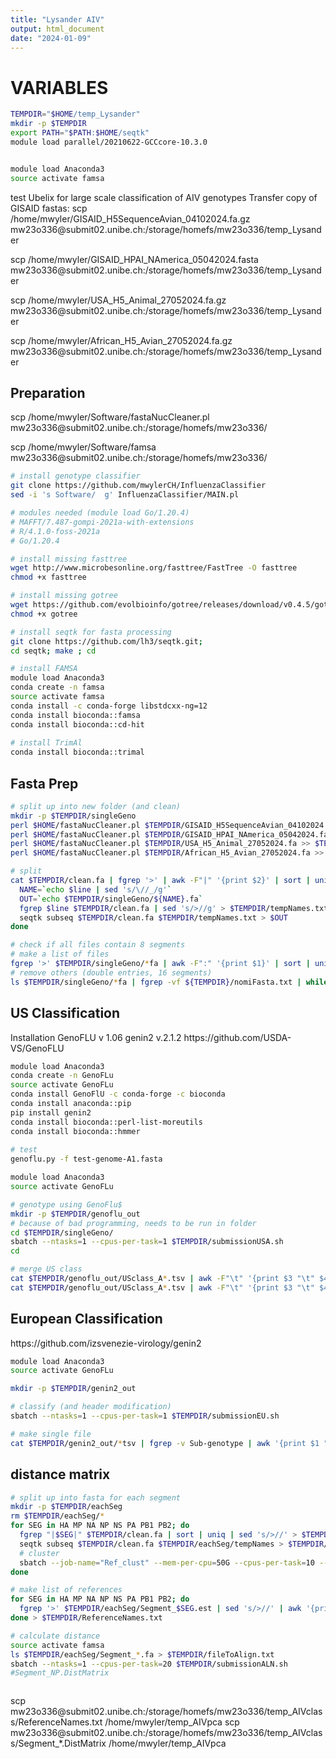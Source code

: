 ```yaml
---
title: "Lysander AIV"
output: html_document
date: "2024-01-09"
---
```


# VARIABLES

```sh
TEMPDIR="$HOME/temp_Lysander"
mkdir -p $TEMPDIR
export PATH="$PATH:$HOME/seqtk"
module load parallel/20210622-GCCcore-10.3.0


module load Anaconda3
source activate famsa

```

test Ubelix for large scale classification of AIV genotypes
Transfer copy of GISAID fastas: 
scp /home/mwyler/GISAID_H5SequenceAvian_04102024.fa.gz mw23o336@submit02.unibe.ch:/storage/homefs/mw23o336/temp_Lysander


scp /home/mwyler/GISAID_HPAI_NAmerica_05042024.fasta mw23o336@submit02.unibe.ch:/storage/homefs/mw23o336/temp_Lysander

scp /home/mwyler/USA_H5_Animal_27052024.fa.gz mw23o336@submit02.unibe.ch:/storage/homefs/mw23o336/temp_Lysander

scp /home/mwyler/African_H5_Avian_27052024.fa.gz mw23o336@submit02.unibe.ch:/storage/homefs/mw23o336/temp_Lysander

## Preparation

scp /home/mwyler/Software/fastaNucCleaner.pl mw23o336@submit02.unibe.ch:/storage/homefs/mw23o336/

scp /home/mwyler/Software/famsa mw23o336@submit02.unibe.ch:/storage/homefs/mw23o336/

```sh
# install genotype classifier
git clone https://github.com/mwylerCH/InfluenzaClassifier
sed -i 's Software/  g' InfluenzaClassifier/MAIN.pl

# modules needed (module load Go/1.20.4)
# MAFFT/7.487-gompi-2021a-with-extensions
# R/4.1.0-foss-2021a
# Go/1.20.4

# install missing fasttree
wget http://www.microbesonline.org/fasttree/FastTree -O fasttree
chmod +x fasttree

# install missing gotree
wget https://github.com/evolbioinfo/gotree/releases/download/v0.4.5/gotree_v0.4.5_amd64_linux -O gotree
chmod +x gotree

# install seqtk for fasta processing
git clone https://github.com/lh3/seqtk.git;
cd seqtk; make ; cd

# install FAMSA
module load Anaconda3
conda create -n famsa
source activate famsa
conda install -c conda-forge libstdcxx-ng=12
conda install bioconda::famsa
conda install bioconda::cd-hit
 
# install TrimAl
conda install bioconda::trimal


```

## Fasta Prep

```sh
# split up into new folder (and clean)
mkdir -p $TEMPDIR/singleGeno
perl $HOME/fastaNucCleaner.pl $TEMPDIR/GISAID_H5SequenceAvian_04102024.fa > $TEMPDIR/clean.fa
perl $HOME/fastaNucCleaner.pl $TEMPDIR/GISAID_HPAI_NAmerica_05042024.fasta >> $TEMPDIR/clean.fa
perl $HOME/fastaNucCleaner.pl $TEMPDIR/USA_H5_Animal_27052024.fa >> $TEMPDIR/clean.fa
perl $HOME/fastaNucCleaner.pl $TEMPDIR/African_H5_Avian_27052024.fa >> $TEMPDIR/clean.fa

# split
cat $TEMPDIR/clean.fa | fgrep '>' | awk -F"|" '{print $2}' | sort | uniq -c | awk '{if($1 == 8) print $2}' | fgrep -v '(' | grep '^A/' | while read line; do
  NAME=`echo $line | sed 's/\//_/g'`
  OUT=`echo $TEMPDIR/singleGeno/${NAME}.fa`
  fgrep $line $TEMPDIR/clean.fa | sed 's/>//g' > $TEMPDIR/tempNames.txt
  seqtk subseq $TEMPDIR/clean.fa $TEMPDIR/tempNames.txt > $OUT
done

# check if all files contain 8 segments
# make a list of files
fgrep '>' $TEMPDIR/singleGeno/*fa | awk -F":" '{print $1}' | sort | uniq -c | awk '{if($1 == 8) print $2}' > ${TEMPDIR}/nomiFasta.txt
# remove others (double entries, 16 segments)
ls $TEMPDIR/singleGeno/*fa | fgrep -vf ${TEMPDIR}/nomiFasta.txt | while read line; do rm $line; done
```


## US Classification

Installation GenoFLU v 1.06
genin2 v.2.1.2
https://github.com/USDA-VS/GenoFLU

```sh
module load Anaconda3
conda create -n GenoFLu
source activate GenoFLu
conda install GenoFlU -c conda-forge -c bioconda
conda install anaconda::pip 
pip install genin2
conda install bioconda::perl-list-moreutils
conda install bioconda::hmmer
 
# test 
genoflu.py -f test-genome-A1.fasta
```


```sh
module load Anaconda3
source activate GenoFLu

# genotype using GenoFlu$
mkdir -p $TEMPDIR/genoflu_out
# because of bad programming, needs to be run in folder
cd $TEMPDIR/singleGeno/
sbatch --ntasks=1 --cpus-per-task=1 $TEMPDIR/submissionUSA.sh
cd

# merge US class
cat $TEMPDIR/genoflu_out/USclass_A*.tsv | awk -F"\t" '{print $3 "\t" $4}' | fgrep 'File Name' | uniq > $TEMPDIR/US_classification.txt
cat $TEMPDIR/genoflu_out/USclass_A*.tsv | awk -F"\t" '{print $3 "\t" $4}' | fgrep -v 'File Name' >> $TEMPDIR/US_classification.txt

```


## European Classification
https://github.com/izsvenezie-virology/genin2
```sh
module load Anaconda3
source activate GenoFLu

mkdir -p $TEMPDIR/genin2_out

# classify (and header modification)
sbatch --ntasks=1 --cpus-per-task=1 $TEMPDIR/submissionEU.sh

# make single file
cat $TEMPDIR/genin2_out/*tsv | fgrep -v Sub-genotype | awk '{print $1 "\t" $2}' > $TEMPDIR/EU_classification.txt

```

## distance matrix

```sh

# split up into fasta for each segment
mkdir -p $TEMPDIR/eachSeg
rm $TEMPDIR/eachSeg/*
for SEG in HA MP NA NP NS PA PB1 PB2; do
  fgrep "|$SEG|" $TEMPDIR/clean.fa | sort | uniq | sed 's/>//' > $TEMPDIR/eachSeg/tempNames
  seqtk subseq $TEMPDIR/clean.fa $TEMPDIR/eachSeg/tempNames > $TEMPDIR/eachSeg/Segment_$SEG.fa
  # cluster
  sbatch --job-name="Ref_clust" --mem-per-cpu=50G --cpus-per-task=10 --wrap "cd-hit-est -i $TEMPDIR/eachSeg/Segment_$SEG.fa -o $TEMPDIR/eachSeg/Segment_$SEG.est -c 0.95 -n 10 -d 0 -M 500000 -T 10"
done

# make list of references
for SEG in HA MP NA NP NS PA PB1 PB2; do
  fgrep '>' $TEMPDIR/eachSeg/Segment_$SEG.est | sed 's/>//' | awk '{print $0 "\t" var}' var=$SEG
done > $TEMPDIR/ReferenceNames.txt

# calculate distance
source activate famsa
ls $TEMPDIR/eachSeg/Segment_*.fa > $TEMPDIR/fileToAlign.txt
sbatch --ntasks=1 --cpus-per-task=20 $TEMPDIR/submissionALN.sh
#Segment_NP.DistMatrix



```


scp mw23o336@submit02.unibe.ch:/storage/homefs/mw23o336/temp_AIVclass/ReferenceNames.txt /home/mwyler/temp_AIVpca
scp mw23o336@submit02.unibe.ch:/storage/homefs/mw23o336/temp_AIVclass/Segment_*.DistMatrix /home/mwyler/temp_AIVpca

